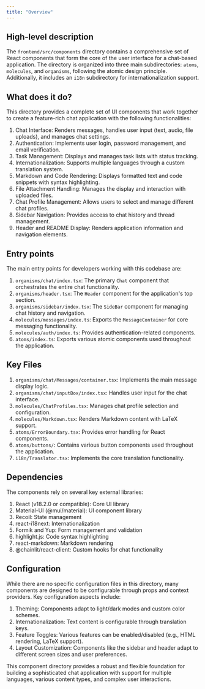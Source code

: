 ```yaml
---
title: "Overview"
---
```


## High-level description
The `frontend/src/components` directory contains a comprehensive set of React components that form the core of the user interface for a chat-based application. The directory is organized into three main subdirectories: `atoms`, `molecules`, and `organisms`, following the atomic design principle. Additionally, it includes an `i18n` subdirectory for internationalization support.

## What does it do?
This directory provides a complete set of UI components that work together to create a feature-rich chat application with the following functionalities:

1. Chat Interface: Renders messages, handles user input (text, audio, file uploads), and manages chat settings.
2. Authentication: Implements user login, password management, and email verification.
3. Task Management: Displays and manages task lists with status tracking.
4. Internationalization: Supports multiple languages through a custom translation system.
5. Markdown and Code Rendering: Displays formatted text and code snippets with syntax highlighting.
6. File Attachment Handling: Manages the display and interaction with uploaded files.
7. Chat Profile Management: Allows users to select and manage different chat profiles.
8. Sidebar Navigation: Provides access to chat history and thread management.
9. Header and README Display: Renders application information and navigation elements.

## Entry points
The main entry points for developers working with this codebase are:

1. `organisms/chat/index.tsx`: The primary `Chat` component that orchestrates the entire chat functionality.
2. `organisms/header.tsx`: The `Header` component for the application's top section.
3. `organisms/sidebar/index.tsx`: The `SideBar` component for managing chat history and navigation.
4. `molecules/messages/index.ts`: Exports the `MessageContainer` for core messaging functionality.
5. `molecules/auth/index.ts`: Provides authentication-related components.
6. `atoms/index.ts`: Exports various atomic components used throughout the application.

## Key Files
1. `organisms/chat/Messages/container.tsx`: Implements the main message display logic.
2. `organisms/chat/inputBox/index.tsx`: Handles user input for the chat interface.
3. `molecules/ChatProfiles.tsx`: Manages chat profile selection and configuration.
4. `molecules/Markdown.tsx`: Renders Markdown content with LaTeX support.
5. `atoms/ErrorBoundary.tsx`: Provides error handling for React components.
6. `atoms/buttons/`: Contains various button components used throughout the application.
7. `i18n/Translator.tsx`: Implements the core translation functionality.

## Dependencies
The components rely on several key external libraries:

1. React (v18.2.0 or compatible): Core UI library
2. Material-UI (@mui/material): UI component library
3. Recoil: State management
4. react-i18next: Internationalization
5. Formik and Yup: Form management and validation
6. highlight.js: Code syntax highlighting
7. react-markdown: Markdown rendering
8. @chainlit/react-client: Custom hooks for chat functionality

## Configuration
While there are no specific configuration files in this directory, many components are designed to be configurable through props and context providers. Key configuration aspects include:

1. Theming: Components adapt to light/dark modes and custom color schemes.
2. Internationalization: Text content is configurable through translation keys.
3. Feature Toggles: Various features can be enabled/disabled (e.g., HTML rendering, LaTeX support).
4. Layout Customization: Components like the sidebar and header adapt to different screen sizes and user preferences.

This component directory provides a robust and flexible foundation for building a sophisticated chat application with support for multiple languages, various content types, and complex user interactions.